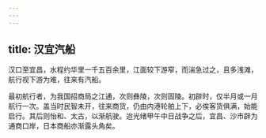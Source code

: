 ```yaml
---
---
---
```

title: 汉宜汽船
---



汉口至宜昌，水程约华里一千五百余里，江面较下游窄，而湍急过之，且多浅滩，航行视下游为难，往来有汽船。

最初航行者，为我国招商局之江通，次则彝陵，次则固陵。初辟时，仅半月或一月航行一次。盖当时民智未开，往来商货，仍由内港轮舶上下，必俟客货俱满，始能启行。其后则怡和、太古，以渐航驶。迨光绪甲午中日战争之后，宜昌、沙市辟为通商口岸，日本商船亦渐露头角矣。